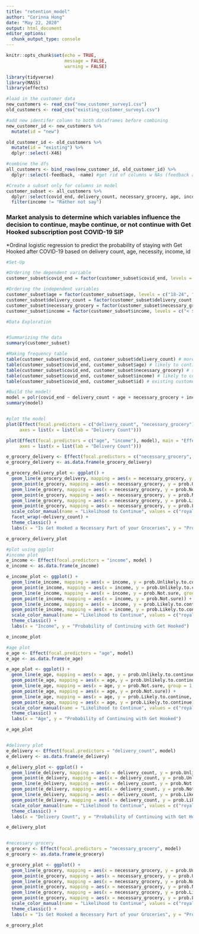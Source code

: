 ```yaml
---
title: "retention_model"
author: "Corinna Hong"
date: "May 22, 2020"
output: html_document
editor_options: 
  chunk_output_type: console
---
```


```r
knitr::opts_chunk$set(echo = TRUE,
                      message = FALSE,
                      warning = FALSE)

library(tidyverse)
library(MASS)
library(effects)
```

```r

#load in the customer data
new_customers <- read_csv("new_customer_survey1.csv")
old_customers <- read_csv("existing_customer_survey1.csv")

#add new identifer column to both dataframes before combining
new_customer_id <- new_customers %>%
  mutate(id = "new")

old_customer_id <- old_customers %>%
  mutate(id = "existing") %>%
  dplyr::select(-X46)

#combine the dfs
all_customers <- bind_rows(new_customer_id, old_customer_id) %>%
  dplyr::select(-feedback, -name) #get rid of columns w NAs (feedback and names), we don't care

#Create a subset only for columns in model
customer_subset <- all_customers %>% 
  dplyr::select(covid_end, delivery_count, necessary_grocery, age, income, id) %>%
  filter(income != "Rather not say")

```


### Market analysis to determine which variables influence the decision to continue, maybe continue, or not continue with Get Hooked subscription post COVID-19 SIP


*Ordinal logistic regression to predict the probability of staying with Get Hooked after COVID-19 based on delivery count, age, necessity, income, id

```r

#Set-Up

#Ordering the dependent variable
customer_subset$covid_end = factor(customer_subset$covid_end, levels = c("Unlikely to continue", "Not sure", "Likely to continue"), ordered = TRUE) 

#Ordering the independent variables
customer_subset$age = factor(customer_subset$age, levels = c("18-24", "25-34", "35-44", "45-54", "55-64", "65+"), ordered = TRUE)
customer_subset$delivery_count = factor(customer_subset$delivery_count, levels = c("1-3", "4-6", "7-9", "10 or more"), ordered = TRUE)
customer_subset$necessary_grocery = factor(customer_subset$necessary_grocery, levels = c("No, it is extra", "Sometimes", "Yes"), ordered = TRUE)
customer_subset$income = factor(customer_subset$income, levels = c("< $50K", "$50 - $100K", "$101 - $150K", "$151 - $200K", "$201 - $250K","Over $250K"), ordered = TRUE)

```

```r

#Data Exploration


#Summarizing the data
summary(customer_subset)

#Making frequency table
table(customer_subset$covid_end, customer_subset$delivery_count) # more deliveries more likely to continue
table(customer_subset$covid_end, customer_subset$age) # likely to continue peaks at 25-45 age range
table(customer_subset$covid_end, customer_subset$necessary_grocery) # seen as a ncessity, more likley to continue
table(customer_subset$covid_end, customer_subset$income) # likely to continue peaks at $101-150K  
table(customer_subset$covid_end, customer_subset$id) # existing customers more likely to continue, new customers are more unsure

```


```r

#Build the model!
model = polr(covid_end ~ delivery_count + age + necessary_grocery + income + id , data = customer_subset)
summary(model)


#plot the model
plot(Effect(focal.predictors = c("delivery_count", "necessary_grocery"), model), main = "Effect Plot", 
     axes = list(x = list(lab = "Delivery Count")))

plot(Effect(focal.predictors = c("age", "income"), model), main = "Effect Plot", 
     axes = list(x = list(lab = "Delivery Count")))

e_grocery_delivery <- Effect(focal.predictors = c("necessary_grocery", "delivery_count", "age"), model)
e_grocery_delivery <- as.data.frame(e_grocery_delivery)

e_grocery_delivery_plot <- ggplot() +
  geom_line(e_grocery_delivery, mapping = aes(x = necessary_grocery, y = prob.Unlikely.to.continue, group = 1, color = "blue"), lwd=1.4) +
  geom_point(e_grocery, mapping = aes(x = necessary_grocery, y = prob.Unlikely.to.continue)) +
  geom_line(e_grocery, mapping = aes(x = necessary_grocery, y = prob.Not.sure, group = 1, color = "red"), lwd=1.4) +
  geom_point(e_grocery, mapping = aes(x = necessary_grocery, y = prob.Not.sure)) +
  geom_line(e_grocery, mapping = aes(x = necessary_grocery, y = prob.Likely.to.continue, group = 1, color = "green"), lwd=1.4) +
  geom_point(e_grocery, mapping = aes(x = necessary_grocery, y = prob.Likely.to.continue)) +
  scale_color_manual(name = "Likelihood to Continue", values = c("royalblue1", "seagreen", "lightsalmon2"), labels = c("Unlikely", "Likely", "Not Sure"))+
  facet_wrap(~delivery_count) +
  theme_classic() +
  labs(x = "Is Get Hooked a Necessary Part of your Groceries", y = "Probability of Continuing with Get Hooked")

e_grocery_delivery_plot

#plot using ggplot
#income plot
e_income <- Effect(focal.predictors = "income", model )
e_income <- as.data.frame(e_income)

e_income_plot <- ggplot() +
  geom_line(e_income, mapping = aes(x = income, y = prob.Unlikely.to.continue, group = 1, color = "blue"), lwd=1.4) +
  geom_point(e_income, mapping = aes(x = income, y = prob.Unlikely.to.continue)) +
  geom_line(e_income, mapping = aes(x = income, y = prob.Not.sure, group = 1, color = "red"), lwd=1.4) +
  geom_point(e_income, mapping = aes(x = income, y = prob.Not.sure)) +
  geom_line(e_income, mapping = aes(x = income, y = prob.Likely.to.continue, group = 1, color = "green"), lwd=1.4) +
  geom_point(e_income, mapping = aes(x = income, y = prob.Likely.to.continue)) +
  scale_color_manual(name = "Likelihood to Continue", values = c("royalblue1", "seagreen", "lightsalmon2"), labels = c("Unlikely", "Likely", "Not Sure"))+
  theme_classic() +
  labs(x = "Income", y = "Probability of Continuing with Get Hooked")

e_income_plot

#age plot
e_age <- Effect(focal.predictors = "age", model)
e_age <- as.data.frame(e_age)

e_age_plot <- ggplot() +
  geom_line(e_age, mapping = aes(x = age, y = prob.Unlikely.to.continue, group = 1, color = "blue"), lwd=1.4) +
  geom_point(e_age, mapping = aes(x = age, y = prob.Unlikely.to.continue)) +
  geom_line(e_age, mapping = aes(x = age, y = prob.Not.sure, group = 1, color = "red"), lwd=1.4) +
  geom_point(e_age, mapping = aes(x = age, y = prob.Not.sure)) +
  geom_line(e_age, mapping = aes(x = age, y = prob.Likely.to.continue, group = 1, color = "green"), lwd=1.4) +
  geom_point(e_age, mapping = aes(x = age, y = prob.Likely.to.continue)) +
  scale_color_manual(name = "Likelihood to Continue", values = c("royalblue1", "seagreen", "lightsalmon2"), labels = c("Unlikely", "Likely", "Not Sure"))+
  theme_classic() +
  labs(x = "Age", y = "Probability of Continuing with Get Hooked")

e_age_plot


#delivery plot
e_delivery <- Effect(focal.predictors = "delivery_count", model)
e_delivery <- as.data.frame(e_delivery)

e_delivery_plot <- ggplot() +
  geom_line(e_delivery, mapping = aes(x = delivery_count, y = prob.Unlikely.to.continue, group = 1, color = "blue"), lwd=1.4) +
  geom_point(e_delivery, mapping = aes(x = delivery_count, y = prob.Unlikely.to.continue)) +
  geom_line(e_delivery, mapping = aes(x = delivery_count, y = prob.Not.sure, group = 1, color = "red"), lwd=1.4) +
  geom_point(e_delivery, mapping = aes(x = delivery_count, y = prob.Not.sure)) +
  geom_line(e_delivery, mapping = aes(x = delivery_count, y = prob.Likely.to.continue, group = 1, color = "green"), lwd=1.4) +
  geom_point(e_delivery, mapping = aes(x = delivery_count, y = prob.Likely.to.continue)) +
  scale_color_manual(name = "Likelihood to Continue", values = c("royalblue1", "seagreen", "lightsalmon2"), labels = c("Unlikely", "Likely", "Not Sure"))+
  theme_classic() +
  labs(x = "Delivery Count", y = "Probability of Continuing with Get Hooked")

e_delivery_plot


#necessary grocery
e_grocery <- Effect(focal.predictors = "necessary_grocery", model)
e_grocery <- as.data.frame(e_grocery)

e_grocery_plot <- ggplot() +
  geom_line(e_grocery, mapping = aes(x = necessary_grocery, y = prob.Unlikely.to.continue, group = 1, color = "blue"), lwd=1.4) +
  geom_point(e_grocery, mapping = aes(x = necessary_grocery, y = prob.Unlikely.to.continue)) +
  geom_line(e_grocery, mapping = aes(x = necessary_grocery, y = prob.Not.sure, group = 1, color = "red"), lwd=1.4) +
  geom_point(e_grocery, mapping = aes(x = necessary_grocery, y = prob.Not.sure)) +
  geom_line(e_grocery, mapping = aes(x = necessary_grocery, y = prob.Likely.to.continue, group = 1, color = "green"), lwd=1.4) +
  geom_point(e_grocery, mapping = aes(x = necessary_grocery, y = prob.Likely.to.continue)) +
  scale_color_manual(name = "Likelihood to Continue", values = c("royalblue1", "seagreen", "lightsalmon2"), labels = c("Unlikely", "Likely", "Not Sure"))+
  theme_classic() +
  labs(x = "Is Get Hooked a Necessary Part of your Groceries", y = "Probability of Continuing with Get Hooked")

e_grocery_plot

```

